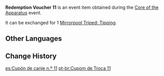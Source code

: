 {{Item Infobox
|id           = 101877
|image        = Item Redemption Voucher 11.png
|type         = Event Items
|group        = Redemption Vouchers
|description  = Used to redeem [[Mirrorpool Triped: Tipping]]
|source1      = [[Core of the Apparatus]] Event
|event        = Core of the Apparatus
}}
'''Redemption Voucher 11''' is an event item obtained during the [[Core of the Apparatus]] event.

It can be exchanged for 1 [[Mirrorpool Triped: Tipping]].

==Other Languages==
{{Other Languages
|default_hidden = 1
|en      = Redemption Voucher 11
|zhs     = 兑换券11号
|zhs_rm  = Duìhuàn-quàn Shíyī Hào
|zht     = 兌換券11號
|zht_rm  = Duìhuàn-quàn Shíyī Hào
|ja      = 引換券11
|ja_rm   = Hikikaeken Juuichi
|ko      = 교환 쿠폰 11호
|ko_rm   = Gyohwan Kupon Sibilho
|es      = Cupón de canje n.º 11
|fr      = Coupon d'échange 11
|ru      = Купон обмена №11
|th      = คูปองแลกรับหมายเลข 11
|th_rm   = 
|vi      = Phiếu Quà Tặng 11
|de      = Gutschein Nr.11
|id      = Kupon Penukaran 11
|pt      = Cupom de Troca 11
|tr      = Etkinleştirme Kuponu 11
|it      = Voucher di scambio 11
}}

==Change History==
{{Change History|2.7}}

[[es:Cupón de canje n.º 11]]
[[pt-br:Cupom de Troca 11]]